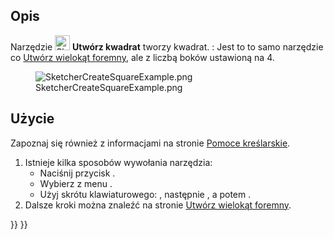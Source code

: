 <languages/>

{{Docnav/pl
|[[Sketcher_CreateTriangle/pl|Utwórz trójkąt równoboczny]]
|[[Sketcher_CreatePentagon/pl|Utwórz pięciokąt]]
|[[Sketcher_Workbench/pl|środowisko pracy Szkicownik]]
|IconL=Sketcher_CreateTriangle.svg
|IconR=Sketcher_CreatePentagon.svg
|IconC=Workbench_Sketcher.svg
}}

{{GuiCommand/pl
|Name=Sketcher CreateSquare
|Name/pl=Szkicownik: Utwórz kwadrat
|MenuLocation=Szkic → Elementy geometryczne szkicownika → Utwórz kwadrat
|Workbenches=[[Sketcher_Workbench/pl|Szkicownik]]
|Shortcut={{KEY|G}} {{KEY|P}} {{KEY|4}}
|Version=0.15
|SeeAlso=[[Sketcher_CreateRegularPolygon/pl|Utwórz wielokąt foremny]]
}}

<span id="Description"></span>
==Opis==

Narzędzie [[Image:Sketcher_CreateSquare.svg|24px]]  '''Utwórz kwadrat''' tworzy kwadrat. {{Version/pl|1.0}}: Jest to to samo narzędzie co [[Sketcher_CreateRegularPolygon/pl|Utwórz wielokąt foremny]], ale z liczbą boków ustawioną na 4.

[[Image:SketcherCreateSquareExample.png‎]]

<span id="Usage"></span>
==Użycie==

Zapoznaj się również z informacjami na stronie [[Sketcher_Workbench/pl#Pomoce_kreślarskie|Pomoce kreślarskie]].

# Istnieje kilka sposobów wywołania narzędzia:
#* Naciśnij przycisk {{Button|[[Image:Sketcher_CreateSquare.svg|16px]] '''Kwadrat'''}}.
#* Wybierz z menu {{MenuCommand|Szkic → Elementy geometryczne szkicownika → [[Image:Sketcher_CreateSquare.svg|16px]] Utwórz kwadrat}}.
#* Użyj skrótu klawiaturowego: {{KEY|G}}, następnie {{KEY|P}}, a potem {{KEY|4}}.
# Dalsze kroki można znaleźć na stronie  [[Sketcher_CreateRegularPolygon/pl#Użycie|Utwórz wielokąt foremny]].


{{Docnav/pl
|[[Sketcher_CreateTriangle/pl|Utwórz trójkąt równoboczny]]
|[[Sketcher_CreatePentagon/pl|Utwórz pięciokąt]]
|[[Sketcher_Workbench/pl|środowisko pracy Szkicownik]]
|IconL=Sketcher_CreateTriangle.svg
|IconR=Sketcher_CreatePentagon.svg
|IconC=Workbench_Sketcher.svg
}}

{{Sketcher Tools navi{{#translation:}}}}
{{Userdocnavi{{#translation:}}}}